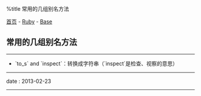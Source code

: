 %title 常用的几组别名方法

[[../../../index|首页]] - [[../index|Ruby]] - [[index|Base]]
==常用的几组别名方法==
----
* `to_s` and `inspect`：转换成字符串（`inspect`是检查、视察的意思）
----
<red>date</red> : 2013-02-23
----
